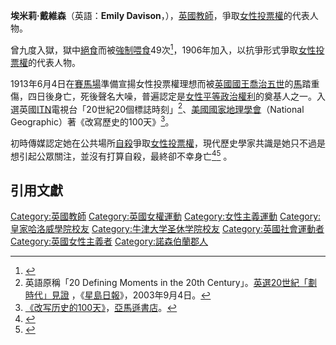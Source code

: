 {{Infobox person
 | name = 埃米莉·戴維森
 | image = Emily Davison portrait.jpg
 | image_size = 
 | alt              = 
 | caption = 
 | birth_name = Emily Wilding Davison
 | birth_date = {{birth date|1872|10|11}}
 | birth_place = {{GBR}}倫敦
 | death_date = {{death date and age|1913|06|08|1872|10|11}} 
 | death_place      =
 | death_cause      = 頭骨碎裂、內傷
 | resting_place    =
 | monuments        =
 | nationality  = {{ENG}}
 | education   = [[肯辛頓高中|肯辛頓高中]]、[[倫敦大學|倫敦大學]]             
 | alma_mater       = [[皇家哈洛威學院|皇家哈洛威學院]]、[[倫敦大學|倫敦大學]]
 | occupation       =
}}
'''埃米莉·戴維森'''（英語：'''Emily Davison'''，{{bd|1872年|10月11日|1913年|6月8日|catIdx=Davison, Emily}}），[[英國|英國]][[教師|教師]]，爭取[[女性投票權|女性投票權]]的代表人物。

曾九度入獄，獄中[[絕食|絕食]]而被[[強制喂食|強制喂食]]49次<ref>{{cite news |author=Jonathan Brown |url=http://www.independent.co.uk/news/uk/home-news/suffragette-emily-davison-the-woman-who-would-not-be-silenced-8631791.html |title=Suffragette Emily Davison: The woman who would not be silenced - Home News - UK |publisher=The Independent |date=2013-05-24 |accessdate=2013-06-03 |location=London |archive-date=2019-12-20 |archive-url=https://web.archive.org/web/20191220042244/https://www.independent.co.uk/news/uk/home-news/suffragette-emily-davison-the-woman-who-would-not-be-silenced-8631791.html |dead-url=no }}</ref>，1906年加入{{le|妇女社会政治联盟|Women's Social and Political Union}}，以抗爭形式爭取[[女性參政權|女性投票權]]的代表人物。

1913年6月4日在[[賽馬場|賽馬場]]準備宣揚女性投票權理想而被[[英國國王|英國國王]][[喬治五世|喬治五世]]的[[馬|馬]]踏重傷，四日後身亡，死後聲名大噪，普遍認定是[[女權運動|女性平等政治權利]]的奠基人之一。入選英國[[ITN|ITN]]電視台「20世紀20個標誌時刻」<ref>英語原稱「20 Defining Moments in the 20th Century」。[http://std.stheadline.com/archive/fullstory.asp?andor=or&year1=2003&month1=9&day1=4&year2=2003&month2=9&day2=4&category=all&id=20030904b05&keyword1=&keyword2= 英選20世紀「劃時代」見證] {{Wayback|url=http://std.stheadline.com/archive/fullstory.asp?andor=or&year1=2003&month1=9&day1=4&year2=2003&month2=9&day2=4&category=all&id=20030904b05&keyword1=&keyword2= |date=20160304200151 }}，《[[星島日報|星島日報]]》，2003年9月4日。</ref>、[[國家地理學會|美國國家地理學會]]（National Geographic）著《改寫歷史的100天》<ref>[http://www.amazon.cn/改写历史的100天-尼克•亚普/dp/product-description/B006R33MRW 《改写历史的100天》]，[[亞馬遜書店|亞馬遜書店]]。</ref>。

初時傳媒認定她在公共場所[[自殺|自殺]]爭取[[女性參政權|女性投票權]]，現代歷史學家共識是她只不過是想引起公眾關注，並沒有打算自殺，最終卻不幸身亡<ref name=DAnew>{{cite web|last=Atkinson|first=Diane|title=Deeds not Words|url=http://www.newstatesman.com/node/150807|publisher=New Statesman|accessdate=2013-05-25|archive-date=2016-03-30|archive-url=https://web.archive.org/web/20160330224227/http://www.newstatesman.com/node/150807|dead-url=no}}</ref><ref>{{cite journal|last=Gullickson|first=Gay L.|title=Martyrdom, Self-Sacrifice, and Self-Denial|journal=Social Research|date=Summer 2008|volume=75|issue=2|pages=pp. 461–484|url=http://www.jstor.org/stable/4097207|accessdate=2013-05-25|publisher=The New School|archive-date=2018-08-02|archive-url=https://web.archive.org/web/20180802223513/https://www.jstor.org/stable/4097207|dead-url=no}}</ref> 。

==引用文獻==
{{REFLIST}}

{{Authority control}}
{{DEFAULTSORT:Davison, Emily}}
[[Category:英國教師|Category:英國教師]]
[[Category:英國女權運動|Category:英國女權運動]]
[[Category:女性主義運動|Category:女性主義運動]]
[[Category:皇家哈洛威學院校友|Category:皇家哈洛威學院校友]]
[[Category:牛津大学圣休学院校友|Category:牛津大学圣休学院校友]]
[[Category:英國社會運動者|Category:英國社會運動者]]
[[Category:英國女性主義者|Category:英國女性主義者]]
[[Category:諾森伯蘭郡人|Category:諾森伯蘭郡人]]